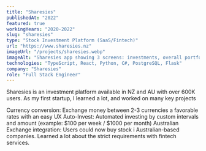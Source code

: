 ```yaml
---
title: "Sharesies"
publishedAt: "2022"
featured: true
workingYears: "2020-2022"
slug: "sharesies"
type: "Stock Investment Platform (SaaS/Fintech)"
url: "https://www.sharesies.nz"
imageUrl: "/projects/sharesies.webp"
imageAlt: "Sharesies app showing 3 screens: investments, overall portfolio, and stock search"
technologies: "TypeScript, React, Python, C#, PostgreSQL, Flask"
company: "Sharesies"
role: "Full Stack Engineer"
---
```


Sharesies is an investment platform available in NZ and AU with over
600K users. As my first startup, I learned a lot, and worked on many
key projects

Currency conversion: Exchange money between 2-3 currencies a
favorable rates with an easy UX
Auto-Invest: Automated investing by custom intervals and amount
(example: $100 per week / $1000 per month)
Australian Exchange integration: Users could now buy stock i
Australian-based companies. Learned a lot about the strict
requirements with fintech services.

<Columns>
  <ImageColumn
    src="/projects/sharesies/screenshot-1.webp"
    width="450"
    height="0"
  />
  <ImageColumn
    src="/projects/sharesies/screenshot-2.webp"
    width="450"
    height="0"
  />
  <ImageColumn
    src="/projects/sharesies/screenshot-3.webp"
    width="450"
    height="0"
  />
  <ImageColumn
    src="/projects/sharesies/screenshot-4.webp"
    width="450"
    height="0"
  />
</Columns>
